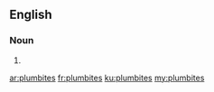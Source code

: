 ==English==

===Noun===
{{head|en}}

# {{plural of|plumbite}}

[[ar:plumbites]]
[[fr:plumbites]]
[[ku:plumbites]]
[[my:plumbites]]